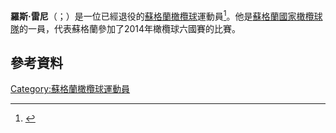 '''羅斯·雷尼'''（{{lang-en|Ross Rennie}}；{{bd|1986年|3月29日}}）是一位已經退役的[[蘇格蘭|蘇格蘭]][[橄欖球|橄欖球]]運動員<ref>{{cite news|url=http://www1.skysports.com/rugby-union/news/12571/9645041/bristol-flanker-ross-rennie-retires-from-professional-rugby|publisher=Sky Sports|title=Bristol and Scotland flanker Ross Rennie retires from professional rugby|accessdate=14 January 2015}}</ref>。他是[[蘇格蘭國家橄欖球隊|蘇格蘭國家橄欖球隊]]的一員，代表蘇格蘭參加了2014年橄欖球六國賽的比賽。
==參考資料==
{{Reflist}}
[[Category:蘇格蘭橄欖球運動員|Category:蘇格蘭橄欖球運動員]]